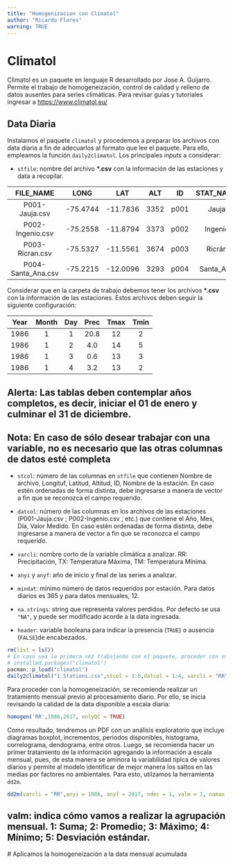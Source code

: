 ```yaml
---
title: "Homogenizacion con Climatol"
author: "Ricardo Flores"
warning: TRUE
---
```


# Climatol

Climatol es un paquete en lenguaje R desarrollado por Jose A. Guijarro. Permite el trabajo de homogeneización, control de calidad y relleno de datos ausentes para series climáticas. Para revisar guías y tutoriales ingresar a <https://www.climatol.eu/>

## Data Diaria

Instalamos el paquete `climatol` y procedemos a preparar los archivos con data diaria a fin de adecuarlos al formato que lee el paquete. Para ello, empleamos la función `daily2climatol`. Los principales *inputs* a considerar:

-   `stfile`: nombre del archivo **\*.csv** con la información de las estaciones y data a recopilar.

|     FILE_NAME      |   LONG   |   LAT    | ALT  |  ID  | STAT_NAME |
|:------------------:|:--------:|:--------:|:----:|:----:|:---------:|
|   P001-Jauja.csv   | -75.4744 | -11.7836 | 3352 | p001 |   Jauja   |
|  P002-Ingenio.csv  | -75.2558 | -11.8794 | 3373 | p002 |  Ingenio  |
|  P003-Ricran.csv   | -75.5327 | -11.5561 | 3674 | p003 |  Ricrán   |
| P004-Santa_Ana.csv | -75.2215 | -12.0096 | 3293 | p004 | Santa_Ana |

Considerar que en la carpeta de trabajo debemos tener los archivos **\*.csv** con la información de las estaciones. Estos archivos deben seguir la siguiente configuración:

| Year | Month | Day | Prec | Tmax | Tmin |
|:----:|:-----:|:---:|:----:|:----:|:----:|
| 1986 |   1   |  1  | 20.8 |  12  |  2   |
| 1986 |   1   |  2  | 4.0  |  14  |  5   |
| 1986 |   1   |  3  | 0.6  |  13  |  3   |
| 1986 |   1   |  4  | 3.2  |  13  |  2   |

::: callout-warning
## Alerta: Las tablas deben contemplar años completos, es decir, iniciar el 01 de enero y culminar el 31 de diciembre.
:::

::: callout-note
## Nota: En caso de sólo desear trabajar con una variable, no es necesario que las otras columnas de datos esté completa
:::

-   `stcol`: número de las columnas en `stfile` que contienen Nombre de archivo, Longituf, Latitud, Altitud, ID, Nombre de la estación. En caso estén ordenadas de forma distinta, debe ingresarse a manera de vector a fin que se reconozca el campo requerido.

-   `datcol`: número de las columnas en los archivos de las estaciones (P001-Jauja.csv ; P002-Ingenio.csv ; etc.) que contiene el Año, Mes, Día, Valor Medido. En caso estén ordenadas de forma distinta, debe ingresarse a manera de vector a fin que se reconozca el campo requerido.

-   `varcli`: nombre corto de la variable climática a analizar. RR: Precipitación, TX: Temperatura Máxima, TM: Temperatura Mínima.

-   `anyi` y `anyf`: año de inicio y final de las series a analizar.

-   `mindat`: mínimo número de datos requeridos por estación. Para datos diarios es 365 y para datos mensuales, 12.

-   `na.strings`: string que representa valores perdidos. Por defecto se usa `"NA"`, y puede ser modificado acorde a la data ingresada.

-   `header`: variable booleana para indicar la presencia (`TRUE`) o ausencia (`FALSE`)de encabezados.

```r
rm(list = ls())
# En caso sea la primera vez trabajando con el paquete, proceder con su instalación
# installed.packages("climatol")
pacman::p_load("climatol")
daily2climatol("1.Stations.csv",stcol = 1:6,datcol = 1:4, varcli = "RR", anyi = 1986, anyf = 2017, mindat = 365, sep = ",", dec = ".", na.strings = "NA", header = TRUE)
```

Para proceder con la homogeneización, se recomienda realizar un tratamiento mensual previo al procesamiento diario. Por ello, se inicia revisando la calidad de la data disponible a escala diaria:

```r
homogen('RR',1986,2017, onlyQC = TRUE)
```

Como resultado, tendremos un PDF con un análisis exploratorio que incluye diagramas boxplot, incrementos, periodos disponibles, histograma, correlograma, dendograma, entre otros. Luego, se recomienda hacer un primer tratamiento de la información agregando la información a escala mensual, pues, de esta manera se aminora la variabilidad típica de valores diarios y permite al modelo identificar de mejor manera los saltos en las medias por factores no ambientales. Para esto, utilzamos la herramienta `dd2m`.

```r
dd2m(varcli = "RR",anyi = 1986, anyf = 2017, ndec = 1, valm = 1, namax = 30, na.strings="NA") 
```

::: callout-important
## valm: indica cómo vamos a realizar la agrupación mensual. 1: Suma; 2: Promedio; 3: Máximo; 4: Mínimo; 5: Desviación estándar.
:::

\# Aplicamos la homogeneización a la data mensual acumulada
